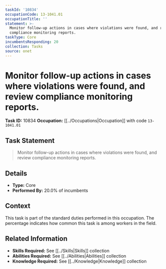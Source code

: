 ```yaml
---
taskId: '10834'
occupationCode: 13-1041.01
occupationTitle: ''
statement: >-
  Monitor follow-up actions in cases where violations were found, and review
  compliance monitoring reports.
taskType: Core
incumbentsResponding: 20
collection: Tasks
source: onet
---
```

# Monitor follow-up actions in cases where violations were found, and review compliance monitoring reports.

**Task ID:** 10834
**Occupation:** [[../Occupations|Occupation]] with code `13-1041.01`

## Task Statement

> Monitor follow-up actions in cases where violations were found, and review compliance monitoring reports.

## Details

- **Type:** Core
- **Performed By:** 20.0% of incumbents

## Context

This task is part of the standard duties performed in this occupation. The percentage indicates how common this task is among workers in the field.

## Related Information

- **Skills Required:** See [[../Skills|Skills]] collection
- **Abilities Required:** See [[../Abilities|Abilities]] collection
- **Knowledge Required:** See [[../Knowledge|Knowledge]] collection
